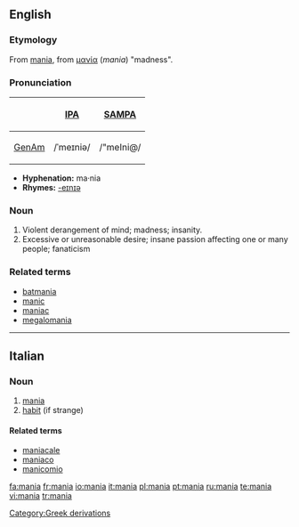 ==English==

===Etymology===
From {{L.}} [[mania]], from {{Gr.}} [[μανία]] (''mania'') "madness".

===Pronunciation===
{| border=1 cellpadding=5
! !! [[w:International Phonetic Alphabet|IPA]] !! [[w:SAMPA|SAMPA]]
|-
! [[GenAm]]
| /ˈmeɪniə/ || /"meIni@/
|}

*'''Hyphenation:''' ma·nia
*'''Rhymes:''' [[Rhymes:English:-eɪnɪə|-eɪnɪə]]

===Noun===
{{wikipedia}}
{{en-noun}}
# Violent derangement of mind; madness; insanity.
# Excessive or unreasonable desire; insane passion affecting one or many people; fanaticism
<!-- Modified Webster 1913 defs -->

===Related terms===
*[[batmania]]
*[[manic]]
*[[maniac]]
*[[megalomania]]

[[Category:Greek derivations]]

----
==Italian==

===Noun===
{{it-noun|mani|f|a|e}}

# [[#English|mania]]
# [[habit]] (if strange)

====Related terms====
*[[maniacale]]
*[[maniaco]]
*[[manicomio]]

[[fa:mania]]
[[fr:mania]]
[[io:mania]]
[[it:mania]]
[[pl:mania]]
[[pt:mania]]
[[ru:mania]]
[[te:mania]]
[[vi:mania]]
[[tr:mania]]